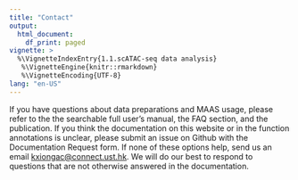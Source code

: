 ```yaml
---
title: "Contact"
output: 
  html_document:
    df_print: paged
vignette: >
  %\VignetteIndexEntry{1.1.scATAC-seq data analysis} 
   %\VignetteEngine{knitr::rmarkdown}
   %\VignetteEncoding{UTF-8}
lang: "en-US"
---
```


If you have questions about data preparations and MAAS usage, please refer to the the searchable full user's manual, the FAQ section, and the publication. If you think the documentation on this website or in the function annotations is unclear, please submit an issue on Github with the Documentation Request form. If none of these options help, send us an email <kxiongac@connect.ust.hk>. We will do our best to respond to questions that are not otherwise answered in the documentation.